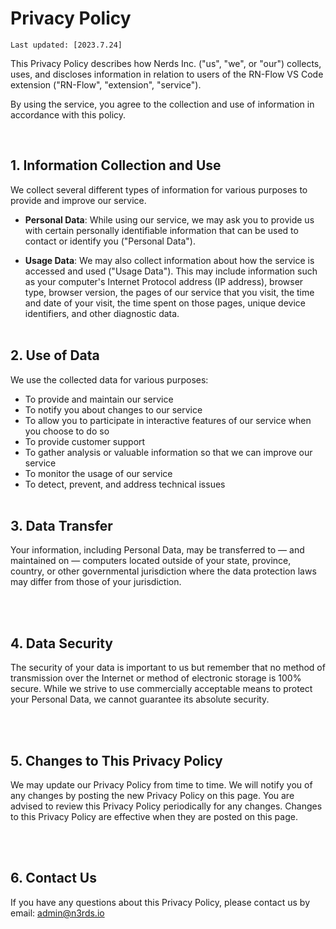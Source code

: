 # Privacy Policy

`Last updated: [2023.7.24]`

This Privacy Policy describes how Nerds Inc. ("us", "we", or "our") collects, uses, and discloses information in relation to users of the RN-Flow VS Code extension ("RN-Flow", "extension", "service").

By using the service, you agree to the collection and use of information in accordance with this policy.

<br>

## 1. Information Collection and Use

We collect several different types of information for various purposes to provide and improve our service.

- **Personal Data**: While using our service, we may ask you to provide us with certain personally identifiable information that can be used to contact or identify you ("Personal Data").

- **Usage Data**: We may also collect information about how the service is accessed and used ("Usage Data"). This may include information such as your computer's Internet Protocol address (IP address), browser type, browser version, the pages of our service that you visit, the time and date of your visit, the time spent on those pages, unique device identifiers, and other diagnostic data.
  <br />
  <br />

## 2. Use of Data

We use the collected data for various purposes:

- To provide and maintain our service
- To notify you about changes to our service
- To allow you to participate in interactive features of our service when you choose to do so
- To provide customer support
- To gather analysis or valuable information so that we can improve our service
- To monitor the usage of our service
- To detect, prevent, and address technical issues
  <br />
  <br />

## 3. Data Transfer

Your information, including Personal Data, may be transferred to — and maintained on — computers located outside of your state, province, country, or other governmental jurisdiction where the data protection laws may differ from those of your jurisdiction.

<br />
<br />

## 4. Data Security

The security of your data is important to us but remember that no method of transmission over the Internet or method of electronic storage is 100% secure. While we strive to use commercially acceptable means to protect your Personal Data, we cannot guarantee its absolute security.

<br />
<br />

## 5. Changes to This Privacy Policy

We may update our Privacy Policy from time to time. We will notify you of any changes by posting the new Privacy Policy on this page. You are advised to review this Privacy Policy periodically for any changes. Changes to this Privacy Policy are effective when they are posted on this page.

<br />
<br />

## 6. Contact Us

If you have any questions about this Privacy Policy, please contact us by email: admin@n3rds.io
